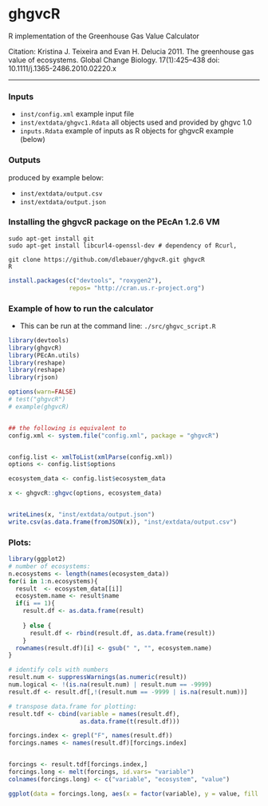 ghgvcR
======

R implementation of the Greenhouse Gas Value Calculator

Citation: Kristina J. Teixeira and Evan H. Delucia 2011. The greenhouse gas value of ecosystems. Global Change Biology. 17(1):425–438 doi: 10.1111/j.1365-2486.2010.02220.x

-------

### Inputs

* `inst/config.xml` example input file
* `inst/extdata/ghgvc1.Rdata` all objects used and provided by ghgvc 1.0
* `inputs.Rdata` example of inputs as R objects for ghgvcR example (below)

### Outputs 

produced by example below:

* `inst/extdata/output.csv`
* `inst/extdata/output.json`

### Installing the ghgvcR package on the PEcAn 1.2.6 VM

```
sudo apt-get install git
sudo apt-get install libcurl4-openssl-dev # dependency of Rcurl, 

git clone https://github.com/dlebauer/ghgvcR.git ghgvcR
R 
```

```r
install.packages(c("devtools", "roxygen2"), 
                 repos= "http://cran.us.r-project.org")
```

### Example of how to run the calculator

* This can be run at the command line: `./src/ghgvc_script.R`

```r
library(devtools)
library(ghgvcR)
library(PEcAn.utils)
library(reshape)
library(reshape)
library(rjson)
```
```r

options(warn=FALSE)
# test("ghgvcR")
# example(ghgvcR)


## the following is equivalent to 
config.xml <- system.file("config.xml", package = "ghgvcR")


config.list <- xmlToList(xmlParse(config.xml))
options <- config.list$options

ecosystem_data <- config.list$ecosystem_data

x <- ghgvcR::ghgvc(options, ecosystem_data)


writeLines(x, "inst/extdata/output.json")
write.csv(as.data.frame(fromJSON(x)), "inst/extdata/output.csv")

```

### Plots:

```r
library(ggplot2)
# number of ecosystems:
n.ecosystems <- length(names(ecosystem_data)) 
for(i in 1:n.ecosystems){
  result  <- ecosystem_data[[i]]
  ecosystem.name <- result$name
  if(i == 1){
    result.df <- as.data.frame(result)
    
    } else {
      result.df <- rbind(result.df, as.data.frame(result))      
    }
  rownames(result.df)[i] <- gsub(" ", "", ecosystem.name)
}

# identify cols with numbers
result.num <- suppressWarnings(as.numeric(result))
num.logical <- !(is.na(result.num) | result.num == -9999)
result.df <- result.df[,!(result.num == -9999 | is.na(result.num))]

# transpose data.frame for plotting:
result.tdf <- cbind(variable = names(result.df),
                    as.data.frame(t(result.df)))

forcings.index <- grepl("F", names(result.df))
forcings.names <- names(result.df)[forcings.index]


forcings <- result.tdf[forcings.index,]
forcings.long <- melt(forcings, id.vars= "variable")
colnames(forcings.long) <- c("variable", "ecosystem", "value")


```


```r
ggplot(data = forcings.long, aes(x = factor(variable), y = value, fill = ecosystem)) + geom_bar(position="dodge") + ggtitle(label="Example plot: values of F for two ecosystems") + xlab("Variable") + ylab("Units of F") + coord_flip()

```